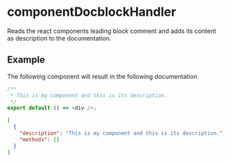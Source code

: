 # componentDocblockHandler

Reads the react components leading block comment and adds its content as
description to the documentation.

## Example

The following component will result in the following documentation

```ts {1-3} filename="component.tsx"
/**
 * This is my component and this is its description.
 */
export default () => <div />;
```

```json {3} filename="Result"
[
  {
    "description": "This is my component and this is its description.",
    "methods": []
  }
]
```
